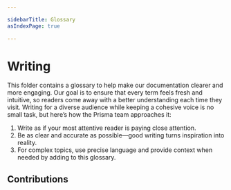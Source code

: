 ```yaml
---

sidebarTitle: Glossary
asIndexPage: true

---
```


# Writing
This folder contains a glossary to help make our documentation clearer and more engaging. Our goal is to ensure that every term feels fresh and intuitive, so readers come away with a better understanding each time they visit. Writing for a diverse audience while keeping a cohesive voice is no small task, but here’s how the Prisma team approaches it:

1. Write as if your most attentive reader is paying close attention.
2. Be as clear and accurate as possible—good writing turns inspiration into reality.
3. For complex topics, use precise language and provide context when needed by adding to this glossary.


## Contributions

<ContributorChart />

